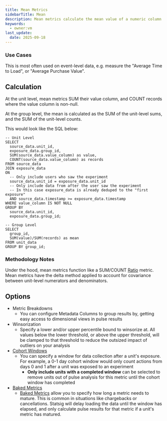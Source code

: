 ```yaml
---
title: Mean Metrics
sidebarTitle: Mean
description: Mean metrics calculate the mean value of a numeric column in a metric source.
keywords:
  - owner:vm
last_update:
  date: 2025-09-18
---
```


### Use Cases

This is most often used on event-level data, e.g. measure the "Average Time to Load", or "Average Purchase Value".

## Calculation

At the unit level, mean metrics SUM their value column, and COUNT records where the value column is non-null.

At the group level, the mean is calculated as the SUM of the unit-level sums, and the SUM of the unit-level counts.

This would look like the SQL below:

```
-- Unit Level
SELECT
  source_data.unit_id,
  exposure_data.group_id,
  SUM(source_data.value_column) as value,
  COUNT(source_data.value_column) as records
FROM source_data
JOIN exposure_data
ON
  -- Only include users who saw the experiment
  source_data.unit_id = exposure_data.unit_id
  -- Only include data from after the user saw the experiment
  -- In this case exposure_data is already deduped to the "first exposure"
  AND source_data.timestamp >= exposure_data.timestamp
WHERE value_column IS NOT NULL
GROUP BY
  source_data.unit_id,
  exposure_data.group_id;

-- Group Level
SELECT
  group_id,
  SUM(value)/SUM(records) as mean
FROM unit_data
GROUP BY group_id;
```

### Methodology Notes

Under the hood, mean metrics function like a SUM/COUNT [Ratio](./ratio) metric.
Mean metrics have the delta method applied to account for covariance between unit-level numerators and denominators.

## Options

- Metric Breakdowns
  - You can configure Metadata Columns to group results by, getting easy access to dimensional views in pulse results
- Winsorization
  - Specify a lower and/or upper percentile bound to winsorize at. All values below the lower threshold, or above the upper threshold, will be clamped to that threshold to reduce the outsized impact of outliers on your analysis
- [Cohort Windows]()
  - You can specify a window for data collection after a unit's exposure. For example, a 0-1 day cohort window would only count actions from days 0 and 1 after a unit was exposed to an experiment
    - **Only include units with a completed window** can be selected to remove units out of pulse analysis for this metric until the cohort window has completed
- [Baked Metrics]()
  - [Baked Metrics]() allow you to specify how long a metric needs to mature. This is common in situations like chargebacks or cancellations. Statsig will delay loading the data until the window has elapsed, and only calculate pulse results for that metric if a unit's metric has matured.
